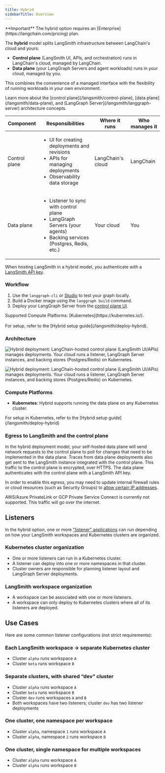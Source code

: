 ```yaml
---
title: Hybrid
sidebarTitle: Overview
---
```


<Info>
**Important**
The hybrid option requires an [Enterprise](https://langchain.com/pricing) plan.
</Info>

The **hybrid** model splits LangSmith infrastructure between LangChain's cloud and yours:

- **Control plane** (LangSmith UI, APIs, and orchestration) runs in LangChain's cloud, managed by LangChain.
- **Data plane** (your <Tooltip tip="The server that runs your applications.">LangGraph Servers</Tooltip> and agent workloads) runs in your cloud, managed by you.

This combines the convenience of a managed interface with the flexibility of running workloads in your own environment.

<Note>
Learn more about the [control plane](/langsmith/control-plane), [data plane](/langsmith/data-plane), and [LangGraph Server](/langsmith/langgraph-server) architecture concepts.
</Note>

| Component      | Responsibilities | Where it runs | Who manages it |
|----------------|------------------|---------------|----------------|
| <Tooltip tip="The LangSmith UI and APIs for managing deployments.">Control plane</Tooltip> | <ul><li>UI for creating deployments and revisions</li><li>APIs for managing deployments</li><li>Observability data storage</li></ul> | LangChain's cloud | LangChain |
| <Tooltip tip="The runtime environment where your LangGraph Servers and agents execute.">Data plane</Tooltip> | <ul><li>Listener to sync with control plane</li><li>LangGraph Servers (your agents)</li><li>Backing services (Postgres, Redis, etc.)</li></ul> | Your cloud | You |

When hosting LangSmith in a hybrid model, you authenticate with a [LangSmith API key](/langsmith/create-account-api-key).

### Workflow

1. Use the `langgraph-cli` or [Studio](/langsmith/studio) to test your graph locally.
1. Build a Docker image using the `langgraph build` command.
1. Deploy your LangGraph Server from the [control plane UI](/langsmith/control-plane#control-plane-ui).

<Note>
Supported Compute Platforms: [Kubernetes](https://kubernetes.io/).<br></br>
For setup, refer to the [Hybrid setup guide](/langsmith/deploy-hybrid).
</Note>

### Architecture

<img
    className="block dark:hidden"
    src="/langsmith/images/hybrid-with-deployment-light.png"
    alt="Hybrid deployment: LangChain-hosted control plane (LangSmith UI/APIs) manages deployments. Your cloud runs a listener, LangGraph Server instances, and backing stores (Postgres/Redis) on Kubernetes."
/>

<img
    className="hidden dark:block"
    src="/langsmith/images/hybrid-with-deployment-dark.png"
    alt="Hybrid deployment: LangChain-hosted control plane (LangSmith UI/APIs) manages deployments. Your cloud runs a listener, LangGraph Server instances, and backing stores (Postgres/Redis) on Kubernetes."
/>

### Compute Platforms

- **Kubernetes**: Hybrid supports running the data plane on any Kubernetes cluster.

<Tip>
For setup in Kubernetes, refer to the [Hybrid setup guide](/langsmith/deploy-hybrid)
</Tip>

### Egress to LangSmith and the control plane

In the hybrid deployment model, your self-hosted data plane will send network requests to the control plane to poll for changes that need to be implemented in the data plane. Traces from data plane deployments also get sent to the LangSmith instance integrated with the control plane. This traffic to the control plane is encrypted, over HTTPS. The data plane authenticates with the control plane with a LangSmith API key.

In order to enable this egress, you may need to update internal firewall rules or cloud resources (such as Security Groups) to [allow certain IP addresses](/langsmith/cloud#ingress-into-langchain-saas).

<Warning>
AWS/Azure PrivateLink or GCP Private Service Connect is currently not supported. This traffic will go over the internet.
</Warning>

## Listeners

In the hybrid option, one or more ["listener" applications](/langsmith/data-plane#listener-application) can run depending on how your LangSmith workspaces and Kubernetes clusters are organized.

### Kubernetes cluster organization
- One or more listeners can run in a Kubernetes cluster.
- A listener can deploy into one or more namespaces in that cluster.
- Cluster owners are responsible for planning listener layout and LangGraph Server deployments.

### LangSmith workspace organization
- A workspace can be associated with one or more listeners.
- A workspace can only deploy to Kubernetes clusters where all of its listeners are deployed.

## Use Cases

Here are some common listener configurations (not strict requirements):

### Each LangSmith workspace → separate Kubernetes cluster
- Cluster `alpha` runs workspace `A`
- Cluster `beta` runs workspace `B`

### Separate clusters, with shared “dev” cluster
- Cluster `alpha` runs workspace `A`
- Cluster `beta` runs workspace `B`
- Cluster `dev` runs workspaces `A` and `B`
- Both workspaces have two listeners; cluster `dev` has two listener deployments

### One cluster, one namespace per workspace
- Cluster `alpha`, namespace `1` runs workspace `A`
- Cluster `alpha`, namespace `2` runs workspace `B`

### One cluster, single namespace for multiple workspaces
- Cluster `alpha` runs workspace `A`
- Cluster `alpha` runs workspace `B`
